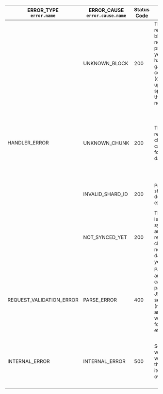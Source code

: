 <table className="custom-stripe">
  <thead>
    <tr>
      <th>
        ERROR_TYPE
        <br />
        <code>error.name</code>
      </th>
      <th>
        ERROR_CAUSE
        <br />
        <code>error.cause.name</code>
      </th>
      <th>Status Code</th>
      <th>Reason</th>
      <th>Solution</th>
    </tr>
  </thead>
  <tbody>
    <tr>
      <td rowspan="4">HANDLER_ERROR</td>
      <td>UNKNOWN_BLOCK</td>
      <td>200</td>
      <td>
        The requested block has not been produced yet or it has been garbage-collected (cleaned up
        to save space on the RPC node)
      </td>
      <td>
        <ul>
          <li>Check that the requested block is legit</li>
          <li>
            If the block had been produced more than 5 epochs ago, try to send your request to{' '}
            <a
              href="https://near-nodes.io/intro/node-types#archival-node"
              target="_blank"
              rel="noopener noreferrer"
            >
              an archival node
            </a>
          </li>
        </ul>
      </td>
    </tr>
    <tr>
      <td>UNKNOWN_CHUNK</td>
      <td>200</td>
      <td>The requested chunk can't be found in a database</td>
      <td>
        <ul>
          <li>Check that the requested chunk is legit</li>
          <li>
            If the chunk had been produced more than 5 epochs ago, try to send your request to an
            archival node
          </li>
        </ul>
      </td>
    </tr>
    <tr>
      <td>INVALID_SHARD_ID</td>
      <td>200</td>
      <td>
        Provided <code>shard_id</code> does not exist
      </td>
      <td>
        <ul>
          <li>
            Provide <code>shard_id</code> for an existing shard
          </li>
        </ul>
      </td>
    </tr>
    <tr>
      <td>NOT_SYNCED_YET</td>
      <td>200</td>
      <td>The node is still syncing and the requested chunk is not in the database yet</td>
      <td>
        <ul>
          <li>Wait until the node finish syncing</li>
          <li>Send a request to a different node which is synced</li>
        </ul>
      </td>
    </tr>
    <tr className="stripe">
      <td>REQUEST_VALIDATION_ERROR</td>
      <td>PARSE_ERROR</td>
      <td>400</td>
      <td>
        Passed arguments can't be parsed by JSON RPC server (missing arguments, wrong format, etc.)
      </td>
      <td>
        <ul>
          <li>Check the arguments passed and pass the correct ones</li>
          <li>
            Check <code>error.cause.info</code> for more details
          </li>
        </ul>
      </td>
    </tr>
    <tr>
      <td>INTERNAL_ERROR</td>
      <td>INTERNAL_ERROR</td>
      <td>500</td>
      <td>Something went wrong with the node itself or overloaded</td>
      <td>
        <ul>
          <li>Try again later</li>
          <li>Send a request to a different node</li>
          <li>
            Check <code>error.cause.info</code> for more details
          </li>
        </ul>
      </td>
    </tr>
  </tbody>
</table>

